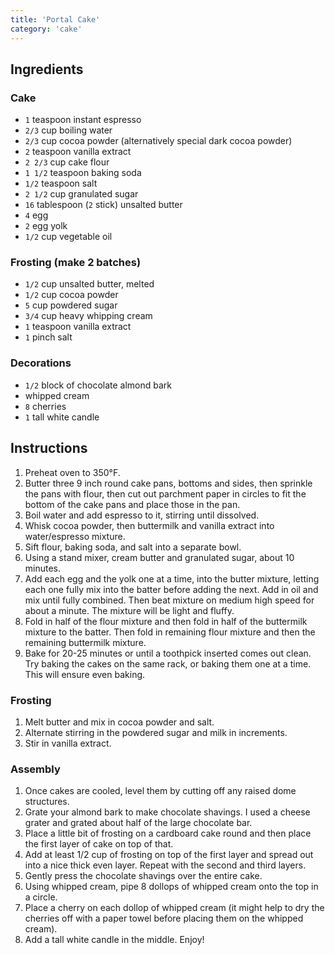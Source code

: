 ```yaml
---
title: 'Portal Cake'
category: 'cake'
---
```


## Ingredients

### Cake

- `1` teaspoon instant espresso
- `2/3` cup boiling water
- `2/3` cup cocoa powder (alternatively special dark cocoa powder)
- `2` teaspoon vanilla extract
- `2 2/3` cup cake flour
- `1 1/2` teaspoon baking soda
- `1/2` teaspoon salt
- `2 1/2` cup granulated sugar
- `16` tablespoon (`2` stick) unsalted butter
- `4` egg
- `2` egg yolk
- `1/2` cup vegetable oil

### Frosting (make 2 batches)

- `1/2` cup unsalted butter, melted
- `1/2` cup cocoa powder
- `5` cup powdered sugar
- `3/4` cup heavy whipping cream
- `1` teaspoon vanilla extract
- `1` pinch salt

### Decorations

- `1/2` block of chocolate almond bark
- whipped cream
- `8` cherries
- `1` tall white candle

## Instructions

1. Preheat oven to 350°F.
2. Butter three 9 inch round cake pans, bottoms and sides, then sprinkle the pans with flour, then cut out parchment paper in circles to fit the bottom of the cake pans and place those in the pan.
3. Boil water and add espresso to it, stirring until dissolved.
4. Whisk cocoa powder, then buttermilk and vanilla extract into water/espresso mixture.
5. Sift flour, baking soda, and salt into a separate bowl.
6. Using a stand mixer, cream butter and granulated sugar, about 10 minutes.
7. Add each egg and the yolk one at a time, into the butter mixture, letting each one fully mix into the batter before adding the next. Add in oil and mix until fully combined. Then beat mixture on medium high speed for about a minute. The mixture will be light and fluffy.
8. Fold in half of the flour mixture and then fold in half of the buttermilk mixture to the batter. Then fold in remaining flour mixture and then the remaining buttermilk mixture.
9. Bake for 20-25 minutes or until a toothpick inserted comes out clean. Try baking the cakes on the same rack, or baking them one at a time. This will ensure even baking.

### Frosting

1. Melt butter and mix in cocoa powder and salt.
2. Alternate stirring in the powdered sugar and milk in increments.
3. Stir in vanilla extract.

### Assembly

1. Once cakes are cooled, level them by cutting off any raised dome structures.
2. Grate your almond bark to make chocolate shavings. I used a cheese grater and grated about half of the large chocolate bar.
3. Place a little bit of frosting on a cardboard cake round and then place the first layer of cake on top of that.
4. Add at least 1/2 cup of frosting on top of the first layer and spread out into a nice thick even layer. Repeat with the second and third layers.
5. Gently press the chocolate shavings over the entire cake.
6. Using whipped cream, pipe 8 dollops of whipped cream onto the top in a circle.
7. Place a cherry on each dollop of whipped cream (it might help to dry the cherries off with a paper towel before placing them on the whipped cream).
8. Add a tall white candle in the middle. Enjoy!
